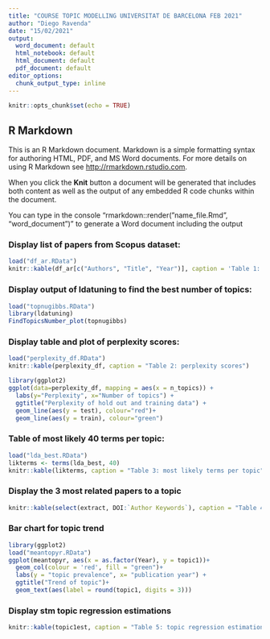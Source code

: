 ---
title: "COURSE TOPIC MODELLING UNIVERSITAT DE BARCELONA FEB 2021"
author: "Diego Ravenda"
date: "15/02/2021"
output:
  word_document: default
  html_notebook: default
  html_document: default
  pdf_document: default
editor_options:
  chunk_output_type: inline
---

```{r setup, include=FALSE}
knitr::opts_chunk$set(echo = TRUE)
```

## R Markdown

This is an R Markdown document. Markdown is a simple formatting syntax for authoring HTML, PDF, and MS Word documents. For more details on using R Markdown see <http://rmarkdown.rstudio.com>.

When you click the **Knit** button a document will be generated that includes both content as well as the output of any embedded R code chunks within the document. 

You can type in the console "rmarkdown::render("name_file.Rmd", "word_document")" to generate a Word document including the output

### Display list of papers from Scopus dataset:

```{r eval=FALSE, include=FALSE}
load("df_ar.RData")
knitr::kable(df_ar[c("Authors", "Title", "Year")], caption = 'Table 1: List of papers')
```

### Display output of ldatuning to find the best number of topics:

```{r eval=FALSE, include=FALSE}
load("topnugibbs.RData")
library(ldatuning)
FindTopicsNumber_plot(topnugibbs)
```

### Display table and plot of perplexity scores:

```{r eval=FALSE, include=FALSE}
load("perplexity_df.RData")
knitr::kable(perplexity_df, caption = "Table 2: perplexity scores")

library(ggplot2)
ggplot(data=perplexity_df, mapping = aes(x = n_topics)) +
  labs(y="Perplexity", x="Number of topics") +
  ggtitle("Perplexity of hold out and training data") +
  geom_line(aes(y = test), colour="red")+
  geom_line(aes(y = train), colour="green")

```

### Table of most likely 40 terms per topic:

```{r eval=FALSE, include=FALSE}
load("lda_best.RData")
likterms <- terms(lda_best, 40)
knitr::kable(likterms, caption = "Table 3: most likely terms per topic")
```

### Display the 3 most related papers to a topic

```{r eval=FALSE, include=FALSE}
knitr::kable(select(extract, DOI:`Author Keywords`), caption = "Table 4: papers most related to topic 1")
```

### Bar chart for topic trend

```{r eval=FALSE, include=FALSE}
library(ggplot2)
load("meantopyr.RData")
ggplot(meantopyr, aes(x = as.factor(Year), y = topic1))+
  geom_col(colour = 'red', fill = "green")+
  labs(y = "topic prevalence", x= "publication year") +
  ggtitle("Trend of topic")+
  geom_text(aes(label = round(topic1, digits = 3)))
```

### Display stm topic regression estimations

```{r echo=FALSE}
knitr::kable(topic1est, caption = "Table 5: topic regression estimations")
```





